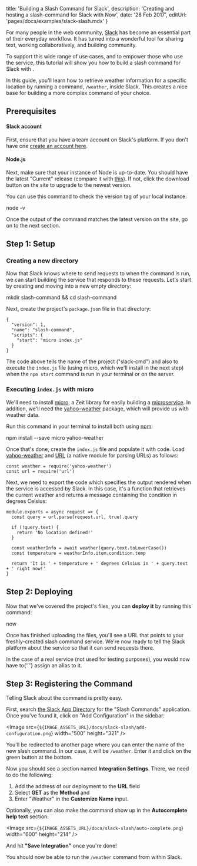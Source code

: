 

  title: 'Building a Slash Command for Slack',
  description: 'Creating and hosting a slash-command for Slack with Now',
  date: '28 Feb 2017',
  editUrl: 'pages/docs/examples/slack-slash.mdx'
}

For many people in the web community, [Slack](https://slack.com/) has become an essential part of their everyday workflow. It has turned into a wonderful tool for sharing text, working collaboratively, and building community.

To support this wide range of use cases, and to empower those who use the service, this tutorial will show you how to build a slash command for Slack with <Now color="#000" />.

In this guide, you'll learn how to retrieve weather information for a specific location by running a command, `/weather`, inside Slack. This creates a nice base for building a more complex command of your choice.

## Prerequisites

#### Slack account

First, ensure that you have a team account on Slack's platform. If you don't have one [create an account here](https://slack.com/).

#### Node.js

Next, make sure that your instance of Node is up-to-date. You should have the latest "Current" release (compare it with [this](https://nodejs.org/)). If not, click the download button on the site to upgrade to the newest version.

You can use this command to check the version tag of your local instance:

<TerminalInput>node -v</TerminalInput>

Once the output of the command matches the latest version on the site, go on to the next section.

## Step 1: Setup

### Creating a new directory

Now that Slack knows where to send requests to when the command is run, we can start building the service that responds to these requests. Let's start by creating and moving into a new empty directory:

<TerminalInput>mkdir slash-command && cd slash-command</TerminalInput>

Next, create the project's `package.json` file in that directory:

```
{
  "version": 1,
  "name": "slash-command",
  "scripts": {
    "start": "micro index.js"
  }
}
```

The code above tells <Now color="#000" /> the name of the project ("slack-cmd") and also to execute the `index.js` file (using micro, which we'll install in the next step) when the `npm start` command is run in your terminal or on the server.

### Executing `index.js` with micro

We'll need to install [micro](https://github.com/zeit/micro), a Zeit library for easily building a [microservice](https://zeit.co/docs/examples/json-api). In addition, we'll need the [yahoo-weather](https://www.npmjs.com/package/yahoo-weather) package, which will provide us with weather data.

Run this command in your terminal to install both using [npm](https://www.npmjs.com/):

<TerminalInput>npm install --save micro yahoo-weather</TerminalInput>

Once that's done, create the `index.js` file and populate it with code. Load [yahoo-weather](https://www.npmjs.com/package/yahoo-weather) and [URL](https://nodejs.org/api/url.html) (a native module for parsing URLs) as follows:

```
const weather = require('yahoo-weather')
const url = require('url')
```

Next, we need to export the code which specifies the output rendered when the service is accessed by Slack. In this case, it's a function that retrieves the current weather and returns a message containing the condition in degrees Celsius:

```
module.exports = async request => {
  const query = url.parse(request.url, true).query

  if (!query.text) {
    return 'No location defined!'
  }

  const weatherInfo = await weather(query.text.toLowerCase())
  const temperature = weatherInfo.item.condition.temp

  return 'It is ' + temperature + ' degrees Celsius in ' + query.text + ' right now!'
}
```

## Step 2: Deploying

Now that we've covered the project's files, you can **deploy it** by running this command:

<TerminalInput>now</TerminalInput>

Once <Now color="#000" /> has finished uploading the files, you'll see a URL that points to your freshly-created slash command service. We're now ready to tell the Slack platform about the service so that it can send requests there.

<Note>
  In the case of a real service (not used for testing purposes), you would now
  have to{' '}
  <InternalLink href="/docs/features/aliases">assign an alias</InternalLink> to
  it.
</Note>

## Step 3: Registering the Command

Telling Slack about the command is pretty easy.

First, search [the Slack App Directory](https://slack.com/apps) for the "Slash Commands" application. Once you've found it, click on "Add Configuration" in the sidebar:

<Image
  src={`${IMAGE_ASSETS_URL}/docs/slack-slash/add-configuration.png`}
  width="500"
  height="321"
/>

You'll be redirected to another page where you can enter the name of the new slash command. In our case, it will be `/weather`. Enter it and click on the green button at the bottom.

Now you should see a section named **Integration Settings**. There, we need to do the following:

1. Add the address of our deployment to the **URL** field
2. Select **GET** as the **Method** and
3. Enter "Weather" in the **Customize Name** input.

Optionally, you can also make the command show up in the **Autocomplete help text** section:

<Image
  src={`${IMAGE_ASSETS_URL}/docs/slack-slash/auto-complete.png`}
  width="600"
  height="214"
/>

And hit **"Save Integration"** once you're done!

You should now be able to run the `/weather` command from within Slack.

